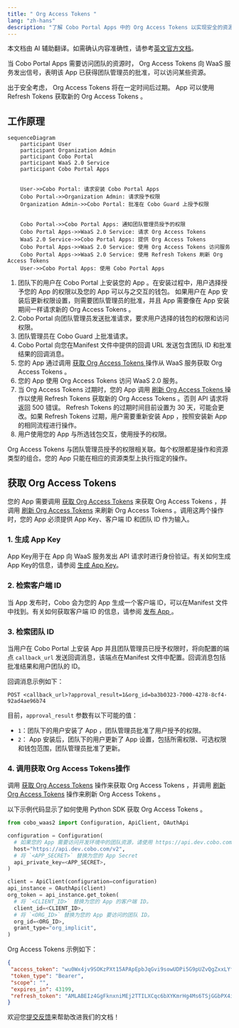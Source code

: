 ```yaml
---
title: " Org Access Tokens "
lang: "zh-hans"
description: "了解 Cobo Portal Apps 中的 Org Access Tokens 以实现安全的资源访问，包括生命周期和用法。"
---
```

<Note>本文档由 AI 辅助翻译。如需确认内容准确性，请参考[英文官方文档](https://www.cobo.com/developers/v2/guides/overview/introduction)。</Note>

当 Cobo Portal Apps 需要访问团队的资源时， Org Access Tokens 向 WaaS 服务发出信号，表明该 App 已获得团队管理员的批准，可以访问某些资源。

出于安全考虑， Org Access Tokens 将在一定时间后过期。 App 可以使用 Refresh Tokens 获取新的 Org Access Tokens 。

## 工作原理

```mermaid
sequenceDiagram
    participant User
    participant Organization Admin
    participant Cobo Portal
    participant WaaS 2.0 Service
    participant Cobo Portal Apps
  

    User->>Cobo Portal: 请求安装 Cobo Portal Apps 
    Cobo Portal->>Organization Admin: 请求授予权限
    Organization Admin->>Cobo Portal: 批准在 Cobo Guard 上授予权限

    
    Cobo Portal->>Cobo Portal Apps: 通知团队管理员授予的权限
    Cobo Portal Apps->>WaaS 2.0 Service: 请求 Org Access Tokens 
    WaaS 2.0 Service->>Cobo Portal Apps: 提供 Org Access Tokens 
    Cobo Portal Apps->>WaaS 2.0 Service: 使用 Org Access Tokens 访问服务
    Cobo Portal Apps->>WaaS 2.0 Service: 使用 Refresh Tokens 刷新 Org Access Tokens 
    User->>Cobo Portal Apps: 使用 Cobo Portal Apps 
```

1. 团队下的用户在 Cobo Portal 上安装您的 App 。在安装过程中，用户选择授予您的 App 的权限以及您的 App 可以与之交互的钱包。
    <Note>如果用户在 App 安装后更新权限设置，则需要团队管理员的批准，并且 App 需要像在 App 安装期间一样请求新的 Org Access Tokens 。</Note>
2. Cobo Portal 向团队管理员发送批准请求，要求用户选择的钱包的权限和访问权限。
3. 团队管理员在 Cobo Guard 上批准请求。
4. Cobo Portal 向您在Manifest 文件中提供的回调 URL 发送包含团队 ID 和批准结果的回调消息。
5. 您的 App 通过调用 [获取 Org Access Tokens ](/v2/api-references/oauth/get-org-access-token) 操作从 WaaS 服务获取 Org Access Tokens 。
6. 您的 App 使用 Org Access Tokens 访问 WaaS 2.0 服务。
7. 当 Org Access Tokens 过期时，您的 App 调用 [刷新 Org Access Tokens ](/v2/api-references/oauth/refresh-org-access-token) 操作以使用 Refresh Tokens 获取新的 Org Access Tokens 。否则 API 请求将返回 500 错误。
    <Note> Refresh Tokens 的过期时间目前设置为 30 天，可能会更改。如果 Refresh Tokens 过期，用户需要重新安装 App ，按照安装新 App 的相同流程进行操作。</Note>
8. 用户使用您的 App 与所选钱包交互，使用授予的权限。

 Org Access Tokens 与团队管理员授予的权限相关联。每个权限都是操作和资源类型的组合。您的 App 只能在相应的资源类型上执行指定的操作。

## 获取 Org Access Tokens 

您的 App 需要调用 [获取 Org Access Tokens](/v2/api-references/oauth/get-org-access-token) 来获取 Org Access Tokens ，并调用 [刷新 Org Access Tokens](/v2/api-references/oauth/refresh-org-access-token) 来刷新 Org Access Tokens 。调用这两个操作时，您的 App 必须提供 App Key、客户端 ID 和团队 ID 作为输入。

### 1. 生成 App Key

 App Key用于在 App 向 WaaS 服务发出 API 请求时进行身份验证。有关如何生成 App Key的信息，请参阅 [生成 App Key](/v2_cn/apps/authentication#generate-an-app-key)。

### 2. 检索客户端 ID

当 App 发布时，Cobo 会为您的 App 生成一个客户端 ID，可以在Manifest 文件中找到。有关如何获取客户端 ID 的信息，请参阅 [发布 App ](/v2_cn/apps/build-app#publish-the-app)。

### 3. 检索团队 ID

当用户在 Cobo Portal 上安装 App 并且团队管理员已授予权限时，将向配置的端点 `callback_url` 发送回调消息，该端点在Manifest 文件中配置。回调消息包括批准结果和用户团队的 ID。

回调消息示例如下：
```
POST <callback_url>?approval_result=1&org_id=ba3b0323-7000-4278-8cf4-92ad4ae96b74
```

目前，`approval_result` 参数有以下可能的值：

- `1`：团队下的用户安装了 App ，团队管理员批准了用户授予的权限。
- `2`： App 安装后，团队下的用户更新了 App 设置，包括所需权限、可选权限和钱包范围，团队管理员批准了更新。

### 4. 调用获取 Org Access Tokens操作

调用 [获取 Org Access Tokens](/v2/api-references/oauth/get-org-access-token) 操作来获取 Org Access Tokens ，并调用 [刷新 Org Access Tokens](/v2/api-references/oauth/refresh-org-access-token) 操作来刷新 Org Access Tokens 。

以下示例代码显示了如何使用 Python SDK 获取 Org Access Tokens 。

```python
from cobo_waas2 import Configuration, ApiClient, OAuthApi

configuration = Configuration(
  # 如果您的 App 需要访问开发环境中的团队资源，请使用 https://api.dev.cobo.com/v2，否则请使用 https://api.cobo.com/v2。
  host="https://api.dev.cobo.com/v2",
  # 将 `<APP_SECRET>` 替换为您的 App Secret
  api_private_key=<APP_SECRET>,
)

client = ApiClient(configuration=configuration)
api_instance = OAuthApi(client)
org_token = api_instance.get_token(
  # 将 `<CLIENT_ID>` 替换为您的 App 的客户端 ID。
  client_id=<CLIENT_ID>,
  # 将 `<ORG_ID>` 替换为您的 App 要访问的团队 ID。
  org_id=<ORG_ID>,
  grant_type="org_implicit",
)
```

 Org Access Tokens 示例如下：
```json
{
 "access_token": "wu0Wx4jv9SOKzPXt15APApEpbJqGvi9sowUDPi5G9pUZvQgZxxLYfoEvMFFIMMYz",
 "token_type": "Bearer",
 "scope": "",
 "expires_in": 43199,
 "refresh_token": "AMLABEIz4GgFknxniMEj2TTILXCqc6bXYKmrHg4Ms6TSjGGbPX4ipz5xFrcErmGg"
}
```

<Tip>欢迎您[提交反馈](https://forms.zohopublic.com/cobo/form/DocumentFeedbackForm/formperma/QvLOhxJv1_JMsJ-1dleZ8Itb_7rzN-LtgvsDdxosoVI)来帮助改进我们的文档！</Tip>